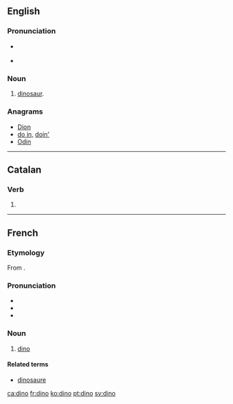 {{also|Dino|DINO}}
==English==
{{wikipedia}}

===Pronunciation===
* {{IPA|/ˈdaɪnoʊ/}} {{X-SAMPA|/daInoU/}}
* {{rhymes|aɪnəʊ}}

===Noun===
{{en-noun}}

# {{context|informal|lang=en}} [[dinosaur]].

===Anagrams===
* [[Dion#English|Dion]]
* [[do in#English|do in]], [[doin'#English|doin']]
* [[Odin#English|Odin]]

----

==Catalan==

===Verb===
{{head|ca|verb form}}

# {{ca-verb form of|p=1|n=sg|t=pres|m=ind|dinar}}

----

==French==

===Etymology===
From {{term|dinosaure|lang=fr}}.

===Pronunciation===
* {{IPA|/dino/|lang=fr}}
* {{rhymes|o|lang=fr}}
* {{homophones|dinos|lang=fr}}

===Noun===
{{fr-noun|m}}

# [[#English|dino]]

====Related terms====
* [[dinosaure]]

[[ca:dino]]
[[fr:dino]]
[[ko:dino]]
[[pt:dino]]
[[sv:dino]]